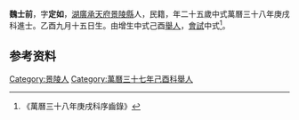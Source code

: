 {{明清人物信息框
| 姓名 = 魏士前
| 原名 =
| 圖片名稱= 
| 圖片大小 =
| 圖片說明 = 
| 最高職務 =
| 國家 = 大明 
| 爵位 =
| 籍貫 = [[湖廣|湖廣]][[承天府|承天府]][[景陵縣|景陵縣]]
| 族裔 = 
| 旗籍 = 
| 字號 = 
| 諡號 =
| 出生日期 = 乙酉九月十五日
| 出生地點 =
| 逝世日期 = 
| 逝世地點 =
| 墓葬 =
| 配偶 = 
| 親屬 =  
| 出身 =
* 萬曆三十八年庚戌科進士
| 經歷 =
| 著作 =  
*
*
*
}}
'''魏士前'''{{BD|1585年||？年||}}，字'''定如'''，[[湖廣|湖廣]][[承天府|承天府]][[景陵縣|景陵縣]]人，民籍，年二十五歲中式萬曆三十八年庚戌科進士。乙酉九月十五日生。由增生中式己酉[[舉人|舉人]]，[[會試|會試]]中式<ref>《萬曆三十八年庚戌科序齒錄》</ref>。

== 参考资料 ==
{{reflist}}

{{萬曆三十八年庚戌科殿试金榜}}

{{Authority control}}

{{DEFAULTSORT:}}
[[Category:景陵人|Category:景陵人]]
[[Category:萬曆三十七年己酉科舉人|Category:萬曆三十七年己酉科舉人]]


{{明朝人物小作品}}